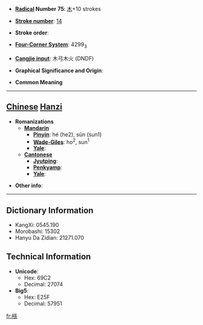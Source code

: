 * '''[[Wiktionary:Chinese radical index| Radical]] Number 75''': [[Wiktionary:Chinese radical index 木|木]]+10 strokes

* '''[[Wiktionary:Chinese total strokes index|Stroke number]]''': [[Wiktionary:Chinese total strokes index 14|14]]

* '''Stroke order''': 

* '''[[Wiktionary:Chinese four corner index|Four-Corner System]]''': 4299<sub>3</sub>

* '''[[Wiktionary:Chinese Cangjie index|Cangjie input]]''': 木弓木火 (DNDF)

* '''Graphical Significance and Origin''': 

* '''Common Meaning'''

----

== [[Chinese]] [[Hanzi]] ==

* '''Romanizations'''
** '''[[Mandarin]]'''
*** '''[[Pinyin]]''': hé (he2), sūn (sun1)
*** '''[[Wade-Giles]]''': ho<sup>2</sup>, sun<sup>1</sup>
*** '''[[Yale]]''': 
** '''[[Cantonese]]'''
*** '''[[Jyutping]]''':
*** '''[[Penkyamp]]''': 
*** '''[[Yale]]''': 

* '''Other info''': 

----

== Dictionary Information ==

* KangXi: 0545.190
* Morobashi: 15302
* Hanyu Da Zidian: 21271.070

== Technical Information ==

* '''Unicode''':
** Hex: 69C2
** Decimal: 27074
* '''Big5''':
** Hex: E25F
** Decimal: 57951

[[fr:槂]]